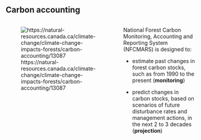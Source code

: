 ## Carbon accounting

::: columns
::: {.column width="60%"}
![https://natural-resources.canada.ca/climate-change/climate-change-impacts-forests/carbon-accounting/13087](images/CBMCFS3.png){fig-alt="CBM-CFS3 architecture"}
:::

::: {.column .text60 width="40%"}
National Forest Carbon Monitoring, Accounting and Reporting System (NFCMARS) is designed to:

-   estimate past changes in forest carbon stocks, such as from 1990 to the present (**monitoring**)

-   predict changes in carbon stocks, based on scenarios of future disturbance rates and management actions, in the next 2 to 3 decades (**projection**)
:::
:::
